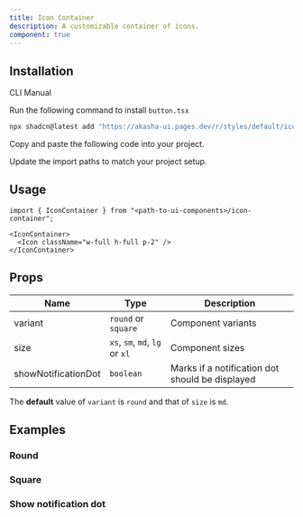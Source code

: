 ```yaml
---
title: Icon Container
description: A customizable container of icons.
component: true
---
```


<ComponentPreview name="icon-container-demo" />

## Installation

<Tabs defaultValue="cli">

<TabsList>
  <TabsTrigger value="cli">CLI</TabsTrigger>
  <TabsTrigger value="manual">Manual</TabsTrigger>
</TabsList>

<TabsContent value="cli">

<Step>Run the following command to install `button.tsx`</Step>

```bash
npx shadcn@latest add "https://akasha-ui.pages.dev/r/styles/default/icon-container.json"
```

</TabsContent>

<TabsContent value="manual">

<Steps>

<Step>Copy and paste the following code into your project.</Step>

<ComponentSource name="icon-container" />

<Step>Update the import paths to match your project setup.</Step>

</Steps>

</TabsContent>

</Tabs>

## Usage

```tsx
import { IconContainer } from "<path-to-ui-components>/icon-container";
```

```tsx
<IconContainer>
  <Icon className="w-full h-full p-2" />
</IconContainer>
```

## Props

| Name                | Type                           | Description                                     |
| ------------------- | ------------------------------ | ----------------------------------------------- |
| variant             | `round` or `square`            | Component variants                              |
| size                | `xs`, `sm`, `md`, `lg` or `xl` | Component sizes                                 |
| showNotificationDot | `boolean`                      | Marks if a notification dot should be displayed |

<Callout>

The **default** value of `variant` is `round` and that of `size` is `md`.

</Callout>

## Examples

### Round

<ComponentPreview name="icon-container-round" />

### Square

<ComponentPreview name="icon-container-square" />

### Show notification dot

<ComponentPreview name="icon-container-notification-dot" />
